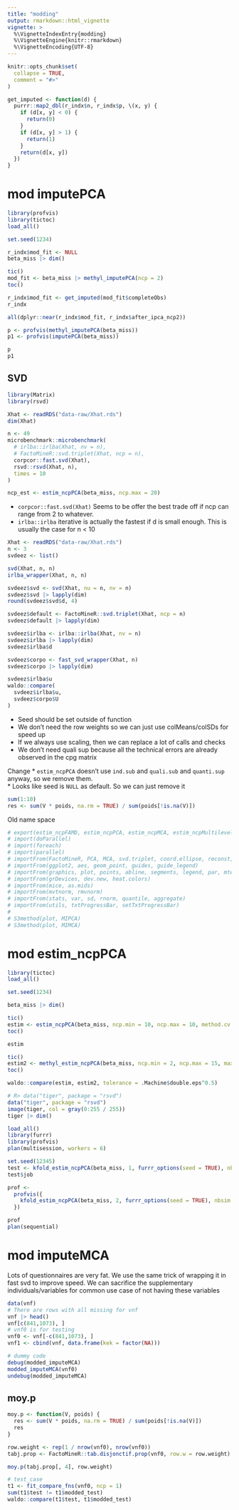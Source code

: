 ```yaml
---
title: "modding"
output: rmarkdown::html_vignette
vignette: >
  %\VignetteIndexEntry{modding}
  %\VignetteEngine{knitr::rmarkdown}
  %\VignetteEncoding{UTF-8}
---
```


```r
knitr::opts_chunk$set(
  collapse = TRUE,
  comment = "#>"
)
```

```r
get_imputed <- function(d) {
  purrr::map2_dbl(r_indx$n, r_indx$p, \(x, y) {
    if (d[x, y] < 0) {
      return(0)
    }
    if (d[x, y] > 1) {
      return(1)
    }
    return(d[x, y])
  })
}
```

# mod imputePCA
```r
library(profvis)
library(tictoc)
load_all()

set.seed(1234)

r_indx$mod_fit <- NULL
beta_miss |> dim()

tic()
mod_fit <- beta_miss |> methyl_imputePCA(ncp = 2)
toc()

r_indx$mod_fit <- get_imputed(mod_fit$completeObs)
r_indx

all(dplyr::near(r_indx$mod_fit, r_indx$after_ipca_ncp2))
```

```r
p <- profvis(methyl_imputePCA(beta_miss))
p1 <- profvis(imputePCA(beta_miss))

p
p1
```

## SVD
```r
library(Matrix)
library(rsvd)

Xhat <- readRDS("data-raw/Xhat.rds")
dim(Xhat)

n <- 49
microbenchmark::microbenchmark(
  # irlba::irlba(Xhat, nv = n),
  # FactoMineR::svd.triplet(Xhat, ncp = n),
  corpcor::fast.svd(Xhat),
  rsvd::rsvd(Xhat, n),
  times = 10
)

ncp_est <- estim_ncpPCA(beta_miss, ncp.max = 20)
```

* `corpcor::fast.svd(Xhat)` Seems to be offer the best trade off if ncp can range 
from 2 to whatever. 
* `irlba::irlba` iterative is actually the fastest if d is small enough. This 
is usually the case for n < 10

```r
Xhat <- readRDS("data-raw/Xhat.rds")
n <- 3
svdeez <- list()

svd(Xhat, n, n)
irlba_wrapper(Xhat, n, n)

svdeez$svd <- svd(Xhat, nu = n, nv = n)
svdeez$svd |> lapply(dim)
round(svdeez$svd$d, 4)

svdeez$default <- FactoMineR::svd.triplet(Xhat, ncp = n)
svdeez$default |> lapply(dim)

svdeez$irlba <- irlba::irlba(Xhat, nv = n)
svdeez$irlba |> lapply(dim)
svdeez$irlba$d

svdeez$corpo <- fast_svd_wrapper(Xhat, n)
svdeez$corpo |> lapply(dim)

svdeez$irlba$u
waldo::compare(
  svdeez$irlba$u,
  svdeez$corpo$U
)
```

* Seed should be set outside of function
* We don't need the row weights so we can just use colMeans/colSDs for speed up
* If we always use scaling, then we can replace a lot of calls and checks
* We don't need quali sup because all the technical errors are already observed
in the cpg matrix

Change
* `estim_ncpPCA` doesn't use `ind.sub` and `quali.sub` and `quanti.sup` anyway, 
so we remove them.    
* Looks like seed is `NULL` as default. So we can just remove it

```r
sum(1:10)
res <- sum(V * poids, na.rm = TRUE) / sum(poids[!is.na(V)])
```

Old name space
```r
# export(estim_ncpFAMD, estim_ncpPCA, estim_ncpMCA, estim_ncpMultilevel, imputeCA, imputeFAMD, imputeMCA, imputeMFA, imputeMultilevel, imputePCA, MIMCA, MIFAMD, MIPCA, Overimpute, prelim, plot.MIPCA, plot.MIMCA)
# import(doParallel)
# import(foreach)
# import(parallel)
# importFrom(FactoMineR, PCA, MCA, svd.triplet, coord.ellipse, reconst, tab.disjonctif.prop, plot.PCA)
# importFrom(ggplot2, aes, geom_point, guides, guide_legend)
# importFrom(graphics, plot, points, abline, segments, legend, par, mtext)
# importFrom(grDevices, dev.new, heat.colors)
# importFrom(mice, as.mids)
# importFrom(mvtnorm, rmvnorm)
# importFrom(stats, var, sd, rnorm, quantile, aggregate)
# importFrom(utils, txtProgressBar, setTxtProgressBar)
#
# S3method(plot, MIPCA)
# S3method(plot, MIMCA)
```

# mod estim_ncpPCA
```r
library(tictoc)
load_all()

set.seed(1234)

beta_miss |> dim()

tic()
estim <- estim_ncpPCA(beta_miss, ncp.min = 10, ncp.max = 10, method.cv = "Kfold")
toc()

estim

tic()
estim2 <- methyl_estim_ncpPCA(beta_miss, ncp.min = 2, ncp.max = 15, maxiter = 2000)
toc()

waldo::compare(estim, estim2, tolerance = .Machine$double.eps^0.5)

# R> data("tiger", package = "rsvd")
data("tiger", package = "rsvd")
image(tiger, col = gray(0:255 / 255))
tiger |> dim()
```

```r
load_all()
library(furrr)
library(profvis)
plan(multisession, workers = 6)

set.seed(12345)
test <- kfold_estim_ncpPCA(beta_miss, 1, furrr_options(seed = TRUE), nbsim = 200)
test$job

prof <-
  profvis({
    kfold_estim_ncpPCA(beta_miss, 2, furrr_options(seed = TRUE), nbsim = 200)
  })

prof
plan(sequential)
```

# mod imputeMCA
Lots of questionnaires are very fat. We use the same trick of wrapping it in
fast svd to improve speed. We can sacrifice the supplementary 
individuals/variables for common use case of not having these variables

```r
data(vnf)
# There are rows with all missing for vnf
vnf |> head()
vnf[c(841,1073), ]
# vnf0 is for testing
vnf0 <- vnf[-c(841,1073), ]
vnf1 <- cbind(vnf, data.frame(kek = factor(NA)))

# dummy code
debug(modded_imputeMCA)
modded_imputeMCA(vnf0)
undebug(modded_imputeMCA)
```

## moy.p
```r
moy.p <- function(V, poids) {
  res <- sum(V * poids, na.rm = TRUE) / sum(poids[!is.na(V)])
  res
}

row.weight <- rep(1 / nrow(vnf0), nrow(vnf0))
tabj.prop <- FactoMineR::tab.disjonctif.prop(vnf0, row.w = row.weight)

moy.p(tabj.prop[, 4], row.weight)
```

```r
# test_case
t1 <- fit_compare_fns(vnf0, ncp = 1)
sum(t1$test != t1$modded_test)
waldo::compare(t1$test, t1$modded_test)
```

